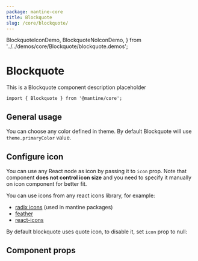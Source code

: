 ```yaml
---
package: mantine-core
title: Blockquote
slug: /core/blockquote/
---
```


  BlockquoteIconDemo,
  BlockquoteNoIconDemo,
} from '../../demos/core/Blockquote/blockquote.demos';

# Blockquote

This is a Blockquote component description placeholder

<PageHeader
  source="mantine-core/src/Blockquote/Blockquote.tsx"
  docs="core/Blockquote.mdx"
  package="@mantine/core"
/>

```tsx
import { Blockquote } from '@mantine/core';
```

## General usage

You can choose any color defined in <GatsbyLink to="/theming">theme</GatsbyLink>. By default Blockquote will use `theme.primaryColor` value.

<BlockquoteConfigurator />

## Configure icon

You can use any React node as icon by passing it to `icon` prop.
Note that component **does not control icon size** and you need to specify it manually on icon component for better fit.

You can use icons from any react icons library, for example:

- [radix icons](https://icons.modulz.app/) (used in mantine packages)
- [feather](https://feathericons.com/)
- [react-icons](https://react-icons.github.io/react-icons)

<BlockquoteIconDemo />

By default blockquote uses quote icon, to disable it, set `icon` prop to null:

<BlockquoteNoIconDemo />

## Component props

<PropsTable component="Blockquote" />
